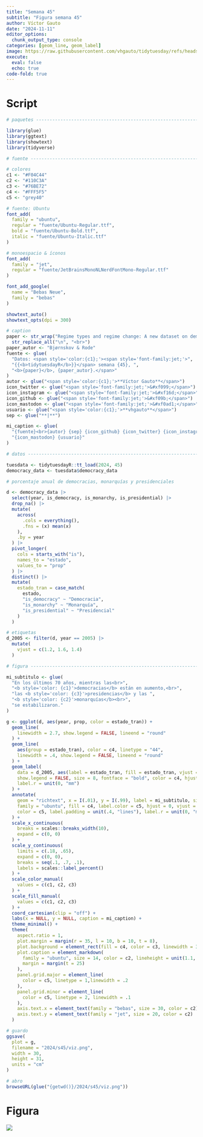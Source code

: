 ```yaml
---
title: "Semana 45"
subtitle: "Figura semana 45"
author: Víctor Gauto
date: "2024-11-11"
editor_options:
  chunk_output_type: console
categories: [geom_line, geom_label]
image: https://raw.githubusercontent.com/vhgauto/tidytuesday/refs/heads/main/2024/s45/viz.png
execute:
  eval: false
  echo: true
code-fold: true
---
```



# Script

```r

# paquetes ----------------------------------------------------------------

library(glue)
library(ggtext)
library(showtext)
library(tidyverse)

# fuente ------------------------------------------------------------------

# colores
c1 <- "#F04C44"
c2 <- "#110C3A"
c3 <- "#76BE72"
c4 <- "#FFF5F5"
c5 <- "grey40"

# fuente: Ubuntu
font_add(
  family = "ubuntu",
  regular = "fuente/Ubuntu-Regular.ttf",
  bold = "fuente/Ubuntu-Bold.ttf",
  italic = "fuente/Ubuntu-Italic.ttf"
)

# monoespacio & íconos
font_add(
  family = "jet",
  regular = "fuente/JetBrainsMonoNLNerdFontMono-Regular.ttf"
)

font_add_google(
  name = "Bebas Neue",
  family = "bebas"
)

showtext_auto()
showtext_opts(dpi = 300)

# caption
paper <- str_wrap("Regime types and regime change: A new dataset on democracy, coups, and political institutions", 50) |> 
  str_replace_all("\n", "<br>")
paper_autor <- "Bjørnskov & Rode"
fuente <- glue(
  "Datos: <span style='color:{c1};'><span style='font-family:jet;'>",
  "{{<b>tidytuesdayR</b>}}</span> semana {45}, ",
  "<b>{paper}</b>, {paper_autor}.</span>"
)
autor <- glue("<span style='color:{c1};'>**Víctor Gauto**</span>")
icon_twitter <- glue("<span style='font-family:jet;'>&#xf099;</span>")
icon_instagram <- glue("<span style='font-family:jet;'>&#xf16d;</span>")
icon_github <- glue("<span style='font-family:jet;'>&#xf09b;</span>")
icon_mastodon <- glue("<span style='font-family:jet;'>&#xf0ad1;</span>")
usuario <- glue("<span style='color:{c1};'>**vhgauto**</span>")
sep <- glue("**|**")

mi_caption <- glue(
  "{fuente}<br>{autor} {sep} {icon_github} {icon_twitter} {icon_instagram} ",
  "{icon_mastodon} {usuario}"
)

# datos -------------------------------------------------------------------

tuesdata <- tidytuesdayR::tt_load(2024, 45)
democracy_data <- tuesdata$democracy_data

# porcentaje anual de democracias, monarquías y presidenciales

d <- democracy_data |> 
  select(year, is_democracy, is_monarchy, is_presidential) |> 
  drop_na() |> 
  mutate(
    across(
      .cols = everything(),
      .fns = (x) mean(x)
    ),
    .by = year
  ) |> 
  pivot_longer(
    cols = starts_with("is"),
    names_to = "estado",
    values_to = "prop"
  ) |> 
  distinct() |> 
  mutate(
    estado_tran = case_match(
      estado,
      "is_democracy" ~ "Democracia",
      "is_monarchy" ~ "Monarquía",
      "is_presidential" ~ "Presidencial"
    )
  )

# etiquetas
d_2005 <- filter(d, year == 2005) |> 
  mutate(
    vjust = c(1.2, 1.6, 1.4)
  )

# figura ------------------------------------------------------------------

mi_subtitulo <- glue(
  "En los últimos 70 años, mientras las<br>",
  "<b style='color: {c1}'>democracias</b> están en aumento,<br>",
  "las <b style='color: {c3}'>presidencias</b> y las ",
  "<b style='color: {c2}'>monarquías</b><br>",
  "se estabilizaron."
)

g <- ggplot(d, aes(year, prop, color = estado_tran)) +
  geom_line(
    linewidth = 2.7, show.legend = FALSE, lineend = "round"
  ) +
  geom_line(
    aes(group = estado_tran), color = c4, linetype = "44",
    linewidth = .4, show.legend = FALSE, lineend = "round"
  ) +
  geom_label(
    data = d_2005, aes(label = estado_tran, fill = estado_tran, vjust = vjust),
    show.legend = FALSE, size = 8, fontface = "bold", color = c4, hjust = 0,
    label.r = unit(0, "mm")
  ) +
  annotate(
    geom = "richtext", x = I(.01), y = I(.99), label = mi_subtitulo, size = 8,
    family = "ubuntu", fill = c4, label.color = c5, hjust = 0, vjust = 1,
    color = c5, label.padding = unit(.4, "lines"), label.r = unit(0, "mm")
  ) +
  scale_x_continuous(
    breaks = scales::breaks_width(10),
    expand = c(0, 0)
  ) +
  scale_y_continuous(
    limits = c(.18, .65),
    expand = c(0, 0),
    breaks = seq(.1, .7, .1),
    labels = scales::label_percent()
  ) +
  scale_color_manual(
    values = c(c1, c2, c3)
  ) +
  scale_fill_manual(
    values = c(c1, c2, c3)
  ) +
  coord_cartesian(clip = "off") +
  labs(x = NULL, y = NULL, caption = mi_caption) +
  theme_minimal() +
  theme(
    aspect.ratio = 1,
    plot.margin = margin(r = 35, l = 10, b = 10, t = 8),
    plot.background = element_rect(fill = c4, color = c3, linewidth = 3),
    plot.caption = element_markdown(
      family = "ubuntu", size = 14, color = c2, lineheight = unit(1.1, "line"),
      margin = margin(t = 25)
    ),
    panel.grid.major = element_line(
      color = c5, linetype = 1,linewidth = .2
    ),
    panel.grid.minor = element_line(
      color = c5, linetype = 2, linewidth = .1
    ),
    axis.text.x = element_text(family = "bebas", size = 30, color = c2),
    axis.text.y = element_text(family = "jet", size = 20, color = c2)
  )

# guardo
ggsave(
  plot = g,
  filename = "2024/s45/viz.png",
  width = 30,
  height = 31,
  units = "cm"
)

# abro
browseURL(glue("{getwd()}/2024/s45/viz.png"))
```

# Figura

![](https://raw.githubusercontent.com/vhgauto/tidytuesday/refs/heads/main/2024/s45/viz.png)


